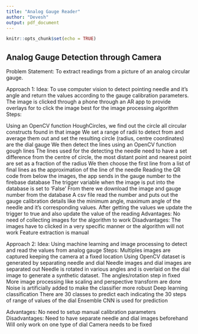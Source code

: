 ```yaml
---
title: "Analog Gauge Reader"
author: "Devesh"
output: pdf_document
---
```


```r
knitr::opts_chunk$set(echo = TRUE)
```

## Analog Gauge Detection through Camera

Problem Statement:
To extract readings from  a picture of an analog circular gauge.

Approach 1:
Idea:
To use computer vision to detect pointing needle and it’s angle and return the values according to the gauge calibration parameters. The image is clicked through a phone through an AR app to provide overlays for to click the image best for the image processing algorithm
Steps:


Using an OpenCV function HoughCircles, we find out the circle all circular constructs found in that image
We set a range of radii to detect from and average them out and set the resulting circle (radius, centre coordinates) are the dial gauge
We then detect the lines using an OpenCV function gough lines 
The lines used for the detecting the needle need to have a set difference from the centre of circle, the most distant point and nearest point are set as a fraction of the radius
We then choose the first line from a list of final lines as the approximation of the line of the needle
Reading the QR code from below the images, the app sends in the gauge number to the firebase database 
The trigger variable when the image is put into the database is set to ‘False’
From there we download the image and gauge number from the database
A csv file read the number and puts out the gauge calibration details like the minimum angle, maximum angle of the needle and it’s corresponding values.
After getting the values we update the trigger to true and also update the value of the reading
Advantages:
No need of collecting images for the algorithm to work
Disadvantages:
The images have to clicked in a very specific manner or the algorithm will not work
Feature extraction is manual 



Approach 2:
Idea:
Using machine learning and image processing to detect and read the values from analog gauge
Steps:
Multiples images are captured keeping the camera at a fixed location
Using OpenCV dataset is generated by separating needle and dial
Needle images and dial images are separated out
Needle is rotated in various angles and is overlaid on the dial image to generate a synthetic dataset. The angles/rotation step in fixed
More image processing like scaling and perspective transform are done
Noise is artificially added to make the classifier more robust
Deep learning classification
There are 30 classes to predict each indicating the 30 steps of range of values of the dial
Ensemble CNN is used for prediction

Advantages:
No need to setup manual calibration parameters
Disadvantages:
Need to have separate needle and dial images beforehand
Will only work on one type of dial
Camera needs to be fixed

